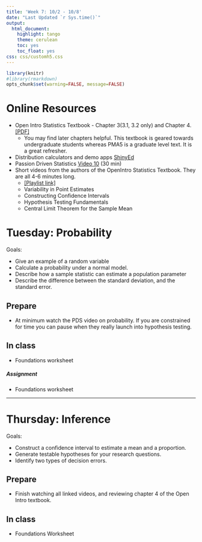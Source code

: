 ```yaml
---
title: 'Week 7: 10/2 - 10/8'
date: "Last Updated `r Sys.time()`"
output:
  html_document:
    highlight: tango
    theme: cerulean
    toc: yes
    toc_float: yes
css: css/customh5.css
---
```


```r
library(knitr)
#library(rmarkdown)
opts_chunk$set(warning=FALSE, message=FALSE) 
```

# Online Resources
* Open Intro Statistics Textbook - Chapter 3(3.1, 3.2 only) and Chapter 4. [[PDF]](https://www.openintro.org/download.php?file=os3&referrer=/stat/textbook.php)
    - You may find later chapters helpful. This textbook is geared towards undergraduate students whereas PMA5 is a graduate level text. It is a great refresher. 
* Distribution calculators and demo apps [ShinyEd](http://www2.stat.duke.edu/~mc301/shinyed/) 
* Passion Driven Statistics [Video 10](http://passiondrivenstatistics.com/2015/07/15/chapter-10/) (30 min)
* Short videos from the authors of the OpenIntro Statistics Textbook. They are all 4-6 minutes long. 
    - [[Playlist link]](https://www.youtube.com/playlist?list=PLkIselvEzpM7Pjo94m1e7J5jkIZkbQAl4)
    - Variability in Point Estimates
    - Constructing Confidence Intervals
    - Hypothesis Testing Fundamentals
    - Central Limit Theorem for the Sample Mean
    
# Tuesday: Probability

Goals: 

* Give an example of a random variable
* Calculate a probability under a normal model. 
* Describe how a sample statistic can estimate a population parameter
* Describe the difference between the standard deviation, and the standard error. 


## Prepare
* At minimum watch the PDS video on probability. If you are constrained for time you can pause when they really launch into hypothesis testing. 


## In class

* Foundations worksheet

##### Assignment
* Foundations worksheet

----


# Thursday: Inference
Goals: 

* Construct a confidence interval to estimate a mean and a proportion. 
* Generate testable hypotheses for your research questions.
* Identify two types of decision errors. 

## Prepare
* Finish watching all linked videos, and reviewing chapter 4 of the Open Intro textbook. 


## In class
* Foundations Worksheet



